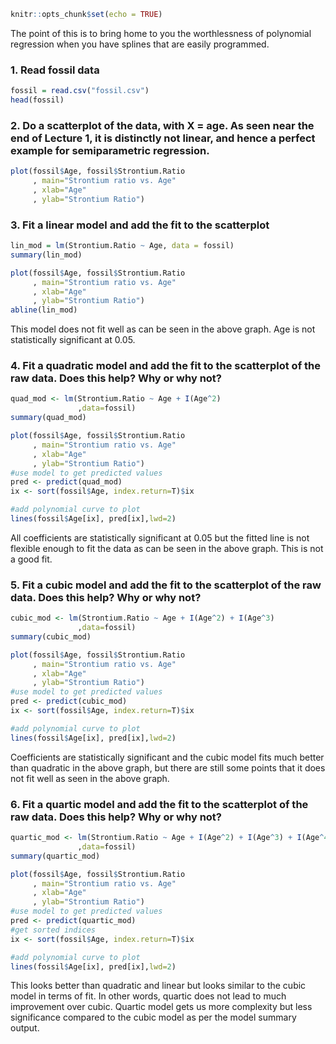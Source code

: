 ```{r setup, include=FALSE}
knitr::opts_chunk$set(echo = TRUE)
```

The point of this is to bring home to you the worthlessness of polynomial
regression when you have splines that are easily programmed. 

### 1. Read fossil data

```{r}
fossil = read.csv("fossil.csv")
head(fossil)
```

### 2. Do a scatterplot of the data, with X = age. As seen near the end of Lecture 1, it is distinctly not linear, and hence a perfect example for semiparametric regression.

```{r fossil}
plot(fossil$Age, fossil$Strontium.Ratio
     , main="Strontium ratio vs. Age"
     , xlab="Age"
     , ylab="Strontium Ratio")

```

### 3. Fit a linear model and add the fit to the scatterplot
```{r}
lin_mod = lm(Strontium.Ratio ~ Age, data = fossil)
summary(lin_mod)
```
```{r}
plot(fossil$Age, fossil$Strontium.Ratio
     , main="Strontium ratio vs. Age"
     , xlab="Age"
     , ylab="Strontium Ratio")
abline(lin_mod)
```

This model does not fit well as can be seen in the above graph. Age is not statistically significant
at 0.05.

### 4. Fit a quadratic model and add the fit to the scatterplot of the raw data. Does this help? Why or why not?
```{r}
quad_mod <- lm(Strontium.Ratio ~ Age + I(Age^2)
               ,data=fossil)
summary(quad_mod)
```
```{r}
plot(fossil$Age, fossil$Strontium.Ratio
     , main="Strontium ratio vs. Age"
     , xlab="Age"
     , ylab="Strontium Ratio")
#use model to get predicted values
pred <- predict(quad_mod)
ix <- sort(fossil$Age, index.return=T)$ix

#add polynomial curve to plot
lines(fossil$Age[ix], pred[ix],lwd=2)
```

All coefficients are statistically significant at 0.05 but the fitted line is not flexible enough to fit the data as can be seen in the above graph. This is not a good fit.

### 5. Fit a cubic model and add the fit to the scatterplot of the raw data. Does this help? Why or why not?
```{r}
cubic_mod <- lm(Strontium.Ratio ~ Age + I(Age^2) + I(Age^3)
               ,data=fossil)
summary(cubic_mod)
```
```{r}
plot(fossil$Age, fossil$Strontium.Ratio
     , main="Strontium ratio vs. Age"
     , xlab="Age"
     , ylab="Strontium Ratio")
#use model to get predicted values
pred <- predict(cubic_mod)
ix <- sort(fossil$Age, index.return=T)$ix

#add polynomial curve to plot
lines(fossil$Age[ix], pred[ix],lwd=2)
```

Coefficients are statistically significant and the cubic model fits much better than quadratic  in the above graph, but there are still some points that it does not fit well as seen in the above graph. 

### 6. Fit a quartic model and add the fit to the scatterplot of the raw data. Does this help? Why or why not?
```{r}
quartic_mod <- lm(Strontium.Ratio ~ Age + I(Age^2) + I(Age^3) + I(Age^4)
               ,data=fossil)
summary(quartic_mod)
```
```{r}
plot(fossil$Age, fossil$Strontium.Ratio
     , main="Strontium ratio vs. Age"
     , xlab="Age"
     , ylab="Strontium Ratio")
#use model to get predicted values
pred <- predict(quartic_mod)
#get sorted indices
ix <- sort(fossil$Age, index.return=T)$ix

#add polynomial curve to plot
lines(fossil$Age[ix], pred[ix],lwd=2)
```

This looks better than quadratic and linear but looks similar to the cubic model in terms of fit. In other words, quartic does not lead to much improvement over cubic. Quartic model gets us more complexity but less significance compared to the cubic model as per the model summary output. 


